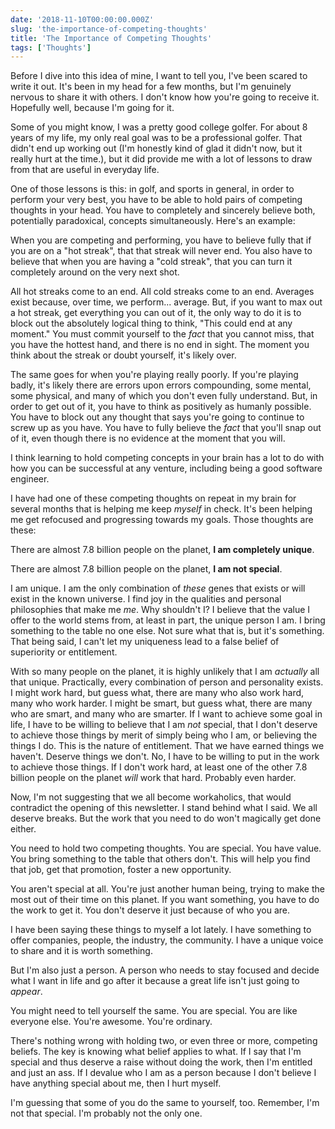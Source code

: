 ```yaml
---
date: '2018-11-10T00:00:00.000Z'
slug: 'the-importance-of-competing-thoughts'
title: 'The Importance of Competing Thoughts'
tags: ['Thoughts']
---
```


Before I dive into this idea of mine, I want to tell you, I've been scared to write it out. It's been in my head for a few months, but I'm genuinely nervous to share it with others. I don't know how you're going to receive it. Hopefully well, because I'm going for it.

Some of you might know, I was a pretty good college golfer. For about 8 years of my life, my only real goal was to be a professional golfer. That didn't end up working out (I'm honestly kind of glad it didn't now, but it really hurt at the time.), but it did provide me with a lot of lessons to draw from that are useful in everyday life.

One of those lessons is this: in golf, and sports in general, in order to perform your very best, you have to be able to hold pairs of competing thoughts in your head. You have to completely and sincerely believe both, potentially paradoxical, concepts simultaneously. Here's an example:

When you are competing and performing, you have to believe fully that if you are on a "hot streak", that that streak will never end. You also have to believe that when you are having a "cold streak", that you can turn it completely around on the very next shot.

All hot streaks come to an end. All cold streaks come to an end. Averages exist because, over time, we perform... average. But, if you want to max out a hot streak, get everything you can out of it, the only way to do it is to block out the absolutely logical thing to think, "This could end at any moment." You must commit yourself to the _fact_ that you cannot miss, that you have the hottest hand, and there is no end in sight. The moment you think about the streak or doubt yourself, it's likely over.

The same goes for when you're playing really poorly. If you're playing badly, it's likely there are errors upon errors compounding, some mental, some physical, and many of which you don't even fully understand. But, in order to get out of it, you have to think as positively as humanly possible. You have to block out any thought that says you're going to continue to screw up as you have. You have to fully believe the _fact_ that you'll snap out of it, even though there is no evidence at the moment that you will.

I think learning to hold competing concepts in your brain has a lot to do with how you can be successful at any venture, including being a good software engineer.

I have had one of these competing thoughts on repeat in my brain for several months that is helping me keep _myself_ in check. It's been helping me get refocused and progressing towards my goals. Those thoughts are these:

There are almost 7.8 billion people on the planet, **I am completely unique**.

There are almost 7.8 billion people on the planet, **I am not special**.

I am unique. I am the only combination of _these_ genes that exists or will exist in the known universe. I find joy in the qualities and personal philosophies that make me _me_. Why shouldn't I? I believe that the value I offer to the world stems from, at least in part, the unique person I am. I bring something to the table no one else. Not sure what that is, but it's something. That being said, I can't let my uniqueness lead to a false belief of superiority or entitlement.

With so many people on the planet, it is highly unlikely that I am _actually_ all that unique. Practically, every combination of person and personality exists. I might work hard, but guess what, there are many who also work hard, many who work harder. I might be smart, but guess what, there are many who are smart, and many who are smarter. If I want to achieve some goal in life, I have to be willing to believe that I am _not_ special, that I don't deserve to achieve those things by merit of simply being who I am, or believing the things I do. This is the nature of entitlement. That we have earned things we haven't. Deserve things we don't. No, I have to be willing to put in the work to achieve those things. If I don't work hard, at least one of the other 7.8 billion people on the planet _will_ work that hard. Probably even harder.

Now, I'm not suggesting that we all become workaholics, that would contradict the opening of this newsletter. I stand behind what I said. We all deserve breaks. But the work that you need to do won't magically get done either.

You need to hold two competing thoughts. You are special. You have value. You bring something to the table that others don't. This will help you find that job, get that promotion, foster a new opportunity.

You aren't special at all. You're just another human being, trying to make the most out of their time on this planet. If you want something, you have to do the work to get it. You don't deserve it just because of who you are.

I have been saying these things to myself a lot lately. I have something to offer companies, people, the industry, the community. I have a unique voice to share and it is worth something.

But I'm also just a person. A person who needs to stay focused and decide what I want in life and go after it because a great life isn't just going to _appear_.

You might need to tell yourself the same. You are special. You are like everyone else. You're awesome. You're ordinary.

There's nothing wrong with holding two, or even three or more, competing beliefs. The key is knowing what belief applies to what. If I say that I'm special and thus deserve a raise without doing the work, then I'm entitled and just an ass. If I devalue who I am as a person because I don't believe I have anything special about me, then I hurt myself.

I'm guessing that some of you do the same to yourself, too. Remember, I'm not that special. I'm probably not the only one.
